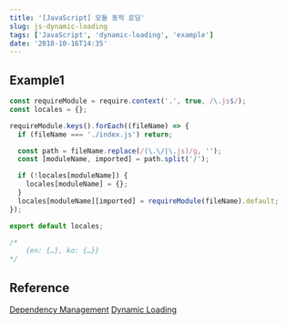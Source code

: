 ```yaml
---
title: '[JavaScript] 모듈 동적 로딩'
slug: js-dynamic-loading
tags: ['JavaScript', 'dynamic-loading', 'example']
date: '2018-10-16T14:35'
---
```


<!--truncate-->

## Example1

```javascript
const requireModule = require.context('.', true, /\.js$/);
const locales = {};

requireModule.keys().forEach((fileName) => {
  if (fileName === './index.js') return;

  const path = fileName.replace(/(\.\/|\.js)/g, '');
  const [moduleName, imported] = path.split('/');

  if (!locales[moduleName]) {
    locales[moduleName] = {};
  }
  locales[moduleName][imported] = requireModule(fileName).default;
});

export default locales;

/*
	{en: {…}, ko: {…}}
*/
```

## Reference

[Dependency Management](https://webpack.js.org/guides/dependency-management/)
[Dynamic Loading](https://survivejs.com/webpack/techniques/dynamic-loading/)
